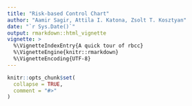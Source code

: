 ```yaml
---
title: "Risk-based Control Chart"
author: "Aamir Sagir, Attila I. Katona, Zsolt T. Kosztyan"
date: "`r Sys.Date()`"
output: rmarkdown::html_vignette
vignette: >
  %\VignetteIndexEntry{A quick tour of rbcc}
  %\VignetteEngine{knitr::rmarkdown}
  %\VignetteEncoding{UTF-8}
---
```


```r
knitr::opts_chunk$set(
  collapse = TRUE,
  comment = "#>"
)
```

